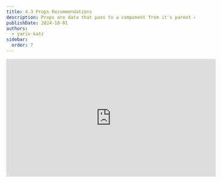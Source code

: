 ```yaml
---
title: 4.3 Props Recommendations
description: Props are data that pass to a component from it's parent component. <br/> Here is a list of tips how to use props properly
publishDate: 2024-10-01
authors:
  - yariv-katz
sidebar:
  order: 7
---
```



<div class="not-content flex">
	<iframe
		className="mx-auto mb-10"
		width="560"
		height="315"
		src="https://www.youtube.com/embed/krpGUmiCIEU?si=XPXEkzqSK4X5aizM"
		title="YouTube video player"
		frameBorder="0"
		allow="accelerometer; autoplay; clipboard-write; encrypted-media; gyroscope; picture-in-picture; web-share"
		allowFullScreen
	/>
</div>

Props are data that is passed to a component from it's parent component.  
Here is a list of tips how to use props properly in `React`

## \#1. Avoid prop drilling

Prop drilling means passing props along the tree of **React Components**  
take a look at the following example where `<App>` component is passing a prop to `<Child>` component, and `<Child>` component is passing it to `<GrandChild>` component.


<div className="mt-5 not-content">
<Sandpack 
	client:load
	files={{
		"App.js": {			
			code: `
  return (
    <Child title="hello from parent"  />
  )
}`
		},
		"Child.js": {
			code: `
  return (
    <GrandChild {...props} />
  )
}`
		},
		"GrandChild.js": {
			code: `
  return (
    <div>{props.title}</div>
  )
}`
		}
	}}
	template="react" 
/>
</div>

this is called **prop drilling** and it's considered a bad practice when passing props in `React`.

### Ways to avoid prop drilling

To avoid prop drilling you can do the following:

1. store data in context

In this example instead of passing the prop down the tree of the components, we are creating a context and storing that prop in the context.

<div className="mt-5 not-content">
<Sandpack 
	client:load
	files={{
		"title.context.js": {
			code: `
	title: ''
});
`
		},
		"App.js": {			
			code: `
  return (
	  <titleContext.Provider value={{title: 'hello from parent'}}>
        <Child />
	  </titleContext.Provider>
  )
}`
		},
		"Child.js": {
			code: `
  return (
    <GrandChild />
  )
}`
		},
		"GrandChild.js": {
			code: `
  const { title } = useContext(titleContext);
  return (
    <div>{title}</div>
  )
}`
		}
	}}
	template="react" 
/>
</div>

2. use a state management library

Another way to avoid prop drilling is to use a state management library like `Redux` or `Mobx` to store the data in a global state.

While in this example I will demonstrate with [Redux](https://redux.js.org/), `Redux` is not the only state management library out there, there are many popular alternatives where each one has it's pros and cons.

<div className="mt-5 not-content">
<Sandpack 
	client:load
	customSetup={{ 
		dependencies: { 
			"react": "^18.0.0",
    	"react-dom": "^18.0.0",
    	"react-scripts": "^5.0.0",
			"@reduxjs/toolkit": "^2.2.7",
			"react-redux": "^9.1.2"
		}
	}}
	files={{
		"store.js": {
			code: `
	name: 'messages',
	initialState: {
		title: 'hello default value'
	},
	reducers: {
		setTitle: (state, action) => {
			state.title = action.payload;
		}
	}
})

	reducer: {
		messages: messagesSlice.reducer
	}	
})
			`
		},
		"App.js": {			
			code: `
  return (
	  <Provider store={store}>
        <Parent />
	  </Provider>
  )
}`
		},
		"Parent.js": {
			code: `
  const dispatch = useDispatch();
	
  useEffect(() => {
    dispatch(messagesSlice.actions.setTitle('Hello World from parent!'))
  }, [dispatch])

  return (
    <Child />
  )
}`
		},
		"Child.js": {
			code: `

  return (
    <GrandChild />
  )
}			
`
		},
		"GrandChild.js": {
			code: `
  const title = useSelector((state) => state.messages.title)
  return (
    <div>{title}</div>
  )
}`
		}
	}}
	template="react" 
/>
</div>

We need to wrap our entire application with the `react-redux` `Provider` component so that the tree of components can access the `Redux` store, and we are doing that in `App.js`.  
`Parent.js` can store data in redux that `GrandChild` can access without the need for **Props drilling**  
`GrandChild.js` to access the data in redux using `useSelector` hook.

## \#2. Use conventions in props naming

If you look at [Material Design](https://mui.com/) and examine the names of the props that you pass to the components, you will notice that the props names are repeating between different components.  
For example: `variant`, `sx`, `disabled`, `color`, etc.

When you create an application, you have to imagine that you not only creating an application, but you are creating an entire language.  
That language reflects how your application looks like: repeating style guide, repeating components and ux.  
That language also reflects how your code looks like: reusing functions, class, creating your own libraries, creating toolset that you will use throughout your application.  
That language you create enforces you to build your application like lego blocks using good infastructure, and reusing your code.

That same language will apply to certain convention you will have to follow, those conventions will help you reuse your language.

For example in your database, in the tables columns, strive to use similar naming for similar columns, if for example a certain **entity** (A) contains a **name** colum, and another **entity** (B) contains also a **name** keeping the same conventions will direct you to place the column for **B** that is named `name` and not for examle using in **A** the column `name` and in **B** the column `title`.  

Why is it so important to keep naming similar?  
In one word **Grouping**  
When creating a software we like to place similar things in a group, from those groups, you can divide it to larger groups, and larger ones and larger ones.  
For example maybe you take functions that are relating to each other and placing them in a class, maybe you take that class and combine it with helping function and utilities and place in a library package, maybe you take that library package and combine it with other library packages and create a dependency graph, and from that create different applications.

We love to group things together when developing software, and that is why the names are important.  
It's easier to group things together if a lot of their names are identical to another element.

same applies to the names of the props in your components, try to keep them similar, it will help you organize, inherit, use different patterns, find your `DRY` violations.  
It will also make your components more understandable to your team.

## \#3. Prop types, optional and default value

Ask yourself, what is the type of each prop passed? Is that prop required or optional? If the prop is optional does the prop have a default value?

Using [TypeScript](https://www.typescriptlang.org/) answering these questions might look like this:

```typescript
import type { FC } from 'react'

type ChildProps = {
	age? number;
	name: string;
}

export const Child: FC<ChildProps> = ({
	age = 33,
	name
}) => {
	// ...
}
```

notice how we specify every type of prop that is passed, we also write if that prop is optional or required, and if needed we give that prop a default value in the destructor.

Same rule applies to **JavaScript** as well where the same code will look like so:

```js
import PropTypes from 'prop-types';

export const Child = ({
	age = 33,
	name
}) => {
	// ...	
}

Child.propTypes = {
	age: PropTypes.number,
	name: PropTypes.string.isRequired
}
```

## \#4. Add comments

Be a team player, document your component including the props that component are getting.  
Developers on your team will not simply understand right away how to use your component, help them out with proper [JSDocs](https://jsdoc.app/)

```js
/**
 * This component will do this and that
 * @param {Object} props
 * @param {number} props.age - the age of the child
 * @param {string} props.name - the name of the child
 * @returns {React.ReactElement}
 */
export const Child = ({
	age = 33,
	name
}) => {
	// ...	
}
```

Working with `JSDoc` will play nicely with your IDE which would be able to present you comment whenever someone hover on that function.

## \#5. Generic types

Are you using `TypeScript`? If so then make sure to use all the power that `TypeScript` is giving you to define the exact types for your props.  
For example you can use `Generic Type <T>` to dictate typescript checks based on a type passed a `<T>`.

Let's take this component as an example that gets an instance of a class and prints one of the properties of the class, according to the props passed to the component:

```typescript

type FilteredKeys<T, U> = { [P in keyof T]: T[P] extends U ? P : never }[keyof T];

type Props<T, U> = { 
	entity: T;
	typeThis: FilteredKeys<T, U>;
}

export const Generic = <T extends unknown, U extends ReactNode>({ 
	entity, 
	typeThis 
} : Props<T, U>): ReactElement => {
	const hello = entity[typeThis] as U;
	return (
		<div>
			<h1>{hello}</h1>
		</div>
	);
}

```

Notice that `FilterKeys` filters only the keys that extends `U`, so if I'm passing the object:

```
const a = {
	hello: 'world',
	age: 33,
	meaning: 42
}
```

then `FilteredKeys<typeof a, number>` will return `age | meaning`.

The props of this component will get 2 generic types so to call this component we can do the following:

```typescript
class Person {
  name = 'academeez';
  age = {};
}

const me = new Person();

function App() {
  return (
		<Generic<Person, string> entity={me} typeThis='name' />
  );
}
```

Did you know that most of the components in `mui` have a generic type?  
But we don't really need to pass them when using their component right?  
Actually in our example we don't have to pass those generic too, and we could have written the same as:

```typescript
<Generic entity={me} typeThis='name' />
```

typescript can infer the generic types based on the other props we are passing, that is why usually you don't need to pass those generics to `mui`.  

Generics are just a subset of the power of typescript which I see a lot of experianced developers miss out when writing their components.

## \#6 To memo or not to memo?

You should understand when you should memoize the props you are passing.  
As a general rule you should memoize the props you are passing in the following cases:

1. When the component you are transfering the props to is a pure component that is wrapped with `React.memo`, and the components you are passing are non primitives, and you want to avoid rendering this component when the parent renders:

```js title="Child.js"
import {memo} from 'react';

function Child({
	person,
	onClick
}) {
	return (
		<div>
			<h1>
			Hello {person.name}
			</h1>
			<button onClick={onClick}>
				click me
			</button>
		</div>
		
	)
}

export default memo(Child);
```

you would memoize the props passed to `Child` if you don't want him to render every time the parent renders.

`Child` is wrapped with `memo` so it will only render when the props change.

2. the props are passed in the child is some dependency array for example in `useEffect`, `useCallback`, `useMemo` and you don't want them to run again

```javascript
import {useMemo} from 'react';

export default function Child({
	student,
}) {
	
	const grade = useMemo(() => {
		// when student is changed calculate his grade
	}, [student])
	
	return (
		<h1>
		You got {grade}
		</h1>			
	)
}
```

notice that I got a prop and I placed that prop in a dependency array, so the parent can control when he is generating that student to avoid expensive calculation in the `Child`

## \#7 If you can obtain them, then don't pass them

At the beginning of `Redux` in their docs, they specified a pattern to split your components to **Container** components and **Dumb** presentation components.  
It's a pattern that helped **Dan Abramov** in the past and he wrote about it in  [this article](https://medium.com/@dan_abramov/smart-and-dumb-components-7ca2f9a7c7d0)

In the start of this article you will also see his comment:

> Update from 2019: I wrote this article a long time ago and my views have since evolved. In particular, I don’t suggest splitting your components like this anymore. If you find it natural in your codebase, this pattern can be handy. But I’ve seen it enforced without any necessity and with almost dogmatic fervor far too many times. The main reason I found it useful was because it let me separate complex stateful logic from other aspects of the component. Hooks let me do the same thing without an arbitrary division. This text is left intact for historical reasons but don’t take it too seriously.

The era of smart containers and dumb components is not fitting the world of the new components with custom hooks.

Many times I see developers passing props that can be obtained by simply calling some kind of hook.

Let's examine the following example using [NextJS](https://nextjs.org/)

```javascript
function App() {
  const router = useRouter();
  const id = router.query['id']
  
  return (
    <Article id={id} />
  );
}
```

The `<Article />` component will display an article based on the `id` taken from the url.  
But why exactly are we passing it? 
why don't the article obtain it himself by calling the `useRouter()` hook himself?

The more props you will have to pass down the harder it is to understand you component and the objective of each prop, think simple and you will see you component reused more.

# Summary

We learn about props very early when we started learning about `React`.  
Seems like such a simple topic, yet I see so much bad practices and mistakes of even the most experianced `React` developers.
Not following best practices for props will lead to more bugs, more renders, components api which is not clear and thus less used by other developers, it's even effects testing and making your components hard to test.

Hopefully this lesson will improve you `React` prop passing ability.